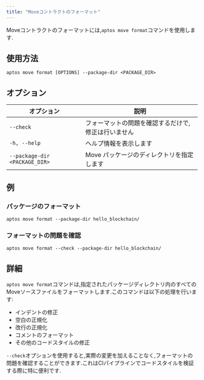 ```yaml
---
title: "Moveコントラクトのフォーマット"
---
```








Moveコントラクトのフォーマットには,`aptos move format`コマンドを使用します.

## 使用方法

```shellscript
aptos move format [OPTIONS] --package-dir <PACKAGE_DIR>
```

## オプション

| オプション                         | 説明                         |
| ----------------------------- | -------------------------- |
| `--check`                     | フォーマットの問題を確認するだけで,修正は行いません |
| `-h, --help`                  | ヘルプ情報を表示します                |
| `--package-dir <PACKAGE_DIR>` | Move パッケージのディレクトリを指定します    |

## 例

### パッケージのフォーマット

```shellscript
aptos move format --package-dir hello_blockchain/
```

### フォーマットの問題を確認

```shellscript
aptos move format --check --package-dir hello_blockchain/
```

## 詳細

`aptos move format`コマンドは,指定されたパッケージディレクトリ内のすべてのMoveソースファイルをフォーマットします.このコマンドは以下の処理を行います:

- インデントの修正
- 空白の正規化
- 改行の正規化
- コメントのフォーマット
- その他のコードスタイルの修正

`--check`オプションを使用すると,実際の変更を加えることなく,フォーマットの問題を確認することができます.これはCIパイプラインでコードスタイルを検証する際に特に便利です.
